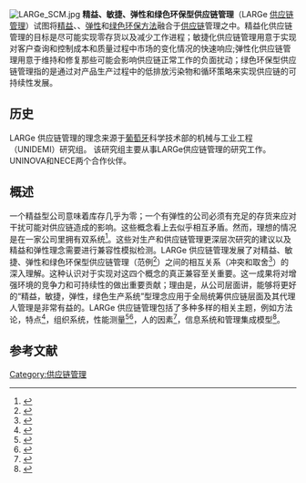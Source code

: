 [[File:LARGe_SCM.jpg|thumb]]
'''精益、敏捷、弹性和绿色环保型供应链管理'''（LARGe [[供应链管理|供应链管理]]）试图将[[精益生產|精益]]、{{le|敏捷生產|Agile manufacturing|敏捷}}、[[彈性製造系統|弹性]]和[[绿色环保方法|绿色环保方法]]融合于[[供应链|供应链]]管理之中。精益化供应链管理的目标是尽可能实现零存货以及减少工作进程；敏捷化供应链管理用意于实现对客户查询和控制成本和质量过程中市场的变化情况的快速响应;弹性化供应链管理用意于维持和修复那些可能会影响供应链正常工作的负面扰动；绿色环保型供应链管理指的是通过对产品生产过程中的低排放污染物和循环策略来实现供应链的可持续性发展。

== 历史 ==
LARGe 供应链管理的理念来源于[[葡萄牙|葡萄牙]]{{tsl|pt|Faculdade_de_Ciências_e_Tecnologia_da_Universidade_Nova_de_Lisboa|新里斯本大学}}科学技术部的机械与工业工程（UNIDEMI）研究组。 该研究组主要从事LARGe供应链管理的研究工作。 UNINOVA和NECE两个合作伙伴。

== 概述 ==
一个精益型公司意味着库存几乎为零；一个有弹性的公司必须有充足的存货来应对干扰可能对供应链造成的影响。这些概念看上去似乎相互矛盾。然而，理想的情况是在一家公司里拥有双系统<ref>{{cite journal|last=Azevedo|first=Susana G|coauthors=Carvalho, H & Cruz Machado, V|title=The influence of agile and resilient practices on supply chain performance: an innovative conceptual model proposal|journal=HICL2010: Innovative Processes and Solutions in Logistics and SCM, Germany|year=2010}}</ref>。这些对生产和供应链管理更深层次研究的建议以及精益和弹性理念需要进行兼容性模拟检测。LARGe 供应链管理发展了对精益、敏捷、弹性和绿色环保型供应链管理（范例<ref>{{cite journal|last=Azevedo|first=Susana G|coauthors=Carvalho, H & Cruz Machado, V|title=Green Supply Chain Management: A Case Study Analysis of the Automotive Industry|journal=Proceedings of International Conference of Competitive and Sustainable Manufacturing, Products and Services, Italy|year=2010}}</ref>）之间的相互关系（冲突和取舍<ref>{{cite journal|last=Cruz-Machado|first=Virgilio|coauthors=Duarte, S|title=Tradeoffs among paradigms in Supply Chain Management|journal=Proceedings of the International Conference on Industrial Engineering and Operations Management, Bangladesh|year=2010}}</ref>）的深入理解。这种认识对于实现对这四个概念的真正兼容至关重要。这一成果将对增强环境的竞争力和可持续性的做出重要贡献；理由是，从公司层面讲，能够将更好的“精益，敏捷，弹性，绿色生产系统”型理念应用于全局统筹供应链层面及其代理人管理是非常有益的。LARGe 供应链管理包括了多种多样的相关主题，例如方法论，特点<ref>{{cite journal|last=Carvalho|first=Helena|coauthors=Cruz Machado, V|title=Lean, agile, resilient and green supply chain: a review|journal=Proceedings of the Third International Conference on Management Science and Engineering Management, Thailand|year=2009|pages=3–14}}</ref>，组织系统，性能测量<ref>{{cite journal|last=Azevedo|first=Susana G|coauthors=Carvalho, H., & Cruz Machado, V.|title=A proposal of LARG Supply Chain Management Practices and a Performance Measurement System|journal=International Journal of e-Education, e-Business, e-Management and e-Learning|year=2011|volume=1|issue=1}}</ref><ref>{{cite journal|last=Duarte|first=Susana|coauthors=Carvalho, H & Cruz Machado, V|title=Exploring relationships between supply chain performance measures|journal=Proceedings of the Fourth International Conference on Management Science and Engineering Management (ICMSEM), China|year=2010|pages=91–95}}</ref>，人的因素<ref>{{cite journal|last=Correia|first=Natacha|coauthors=Cruz Machado, V & Nunes, I.L|title=Strategy in human performance management in lean environment|journal=Proceedings of the Fourth International Conference on Management Science and Engineering Management (ICMSEM), China|year=2010|pages=554–557}}</ref>，信息系统和管理集成模型<ref>{{cite journal|last=Maleki|first=Meysam|coauthors=Cruz, P, Valente, R, & Cruz Machado, V|title=Supply Chain Integration Methodology: LARGe Supply Chain|journal=Proceedings of ENEGI Conference, Portugal|year=2011|pages=57–66}}</ref>。

== 参考文献 ==
{{Reflist}}

[[Category:供应链管理|Category:供应链管理]]